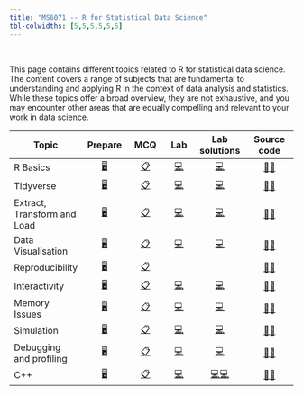 ```yaml
---
title: "MS6071 -- R for Statistical Data Science"
tbl-colwidths: [5,5,5,5,5,5]
---
```


<br>

This page contains different topics related to R for statistical data science. The content covers a range of subjects that are fundamental to understanding and applying R in the context of data analysis and statistics. While these topics offer a broad overview, they are not exhaustive, and you may encounter other areas that are equally compelling and relevant to your work in data science.


| Topic | Prepare | MCQ | Lab | Lab solutions | Source code |
|-----------------------------|:--------------------------------------------------------------------------:|:----------------------------------------------------------------------------:|:---------------------------------------------------------------------:|:-------------------------------------------------------------------------------------:|:--------------------------------------------------------------------------------------------------------:|
| R Basics                    |  [🖥️](/weeks/week-1.qmd "Contents week 1"){aria-label="Contents week 1"}   |  [📋](/questionnaire/qcm-week-1.qmd "MCQ Week 1"){aria-label="MCQ Week 1"}   |  [💻](/labs/lab-week-1.qmd "Labs Week 1"){aria-label="Labs Week 1"}   |  [💻](/labs/solutions/week-1.R "Labs Solution Week 1"){aria-label="Labs Sol Week 1"}  |  [🧑‍💻](/contents/week-1/source/all_code_chunks.R "Source Code Week 1"){aria-label="Source Code Week 1"}   |
| Tidyverse                   |  [🖥️](/weeks/week-2.qmd "Contents week 2"){aria-label="Contents week 2"}   |  [📋](/questionnaire/qcm-week-2.qmd "MCQ Week 2"){aria-label="MCQ Week 2"}   |  [💻](/labs/lab-week-2.qmd "Labs Week 2"){aria-label="Labs Week 2"}   |  [💻](/labs/solutions/week-2.R "Labs Solution Week 2"){aria-label="Labs Sol Week 2"}  |  [🧑‍💻](/contents/week-2/source/all_code_chunks.R "Source Code Week 2"){aria-label="Source Code Week 2"}   |
| Extract, Transform and Load |  [🖥️](/weeks/week-3.qmd "Contents week 3"){aria-label="Contents week 3"}   |  [📋](/questionnaire/qcm-week-3.qmd "MCQ Week 3"){aria-label="MCQ Week 3"}   |  [💻](/labs/lab-week-3.qmd "Labs Week 3"){aria-label="Labs Week 3"}   |  [💻](/labs/solutions/week-3.R "Labs Solution Week 3"){aria-label="Labs Sol Week 3"}  |  [🧑‍💻](/contents/week-3/source/all_code_chunks.R "Source Code Week 3"){aria-label="Source Code Week 3"}   |
| Data Visualisation          |  [🖥️](/weeks/week-4.qmd "Contents week 4"){aria-label="Contents week 4"}   |  [📋](/questionnaire/qcm-week-4.qmd "MCQ Week 4"){aria-label="MCQ Week 4"}   |  [💻](/labs/lab-week-4.qmd "Labs Week 4"){aria-label="Labs Week 4"}   |  [💻](/labs/solutions/week-4.R "Labs Solution Week 4"){aria-label="Labs Sol Week 4"}  |  [🧑‍💻](/contents/week-4/source/all_code_chunks.R "Source Code Week 4"){aria-label="Source Code Week 4"}   |
| Reproducibility             |  [🖥️](/weeks/week-5.qmd "Contents week 5"){aria-label="Contents week 5"}   |  [📋](/questionnaire/qcm-week-5.qmd "MCQ Week 5"){aria-label="MCQ Week 5"}   |     |                                                                                       |  [🧑‍💻](/contents/week-5/source/all_code_chunks.R "Source Code Week 5"){aria-label="Source Code Week 5"}   |
| Interactivity               |  [🖥️](/weeks/week-6.qmd "Contents week 6"){aria-label="Contents week 6"}   |  [📋](/questionnaire/qcm-week-6.qmd "MCQ Week 6"){aria-label="MCQ Week 6"}   |  [💻](/labs/lab-week-6.qmd "Labs Week 6"){aria-label="Labs Week 6"}   | [💻](/labs/solutions/week-6.Rmd "Labs Solution Week 6"){aria-label="Labs Sol Week 6"} |  [🧑‍💻](/contents/week-6/source/all_code_chunks.R "Source Code Week 6"){aria-label="Source Code Week 6"}   |
| Memory Issues               |  [🖥️](/weeks/week-7.qmd "Contents week 7"){aria-label="Contents week 7"}   |  [📋](/questionnaire/qcm-week-7.qmd "MCQ Week 7"){aria-label="MCQ Week 7"}   |  [💻](/labs/lab-week-7.qmd "Labs Week 7"){aria-label="Labs Week 7"}   |  [💻](/labs/solutions/week-7.R "Labs Solution Week 7"){aria-label="Labs Sol Week 7"}  |  [🧑‍💻](/contents/week-7/source/all_code_chunks.R "Source Code Week 7"){aria-label="Source Code Week 7"}   |
| Simulation                  |  [🖥️](/weeks/week-8.qmd "Contents week 8"){aria-label="Contents week 8"}   |  [📋](/questionnaire/qcm-week-8.qmd "MCQ Week 8"){aria-label="MCQ Week 8"}   |  [💻](/labs/lab-week-8.qmd "Labs Week 8"){aria-label="Labs Week 8"}   | [💻](/labs/solutions/week-8.Rmd "Labs Solution Week 8"){aria-label="Labs Sol Week 8"} |  [🧑‍💻](/contents/week-8/source/all_code_chunks.R "Source Code Week 8"){aria-label="Source Code Week 8"}   |
| Debugging and profiling     |  [🖥️](/weeks/week-9.qmd "Contents week 9"){aria-label="Contents week 9"}   |  [📋](/questionnaire/qcm-week-9.qmd "MCQ Week 9"){aria-label="MCQ Week 9"}   |  [💻](/labs/lab-week-9.qmd "Labs Week 9"){aria-label="Labs Week 9"}   |  [💻](/labs/solutions/week-9.R "Labs Solution Week 9"){aria-label="Labs Sol Week 9"}  |  [🧑‍💻](/contents/week-9/source/all_code_chunks.R "Source Code Week 9"){aria-label="Source Code Week 9"}   |
| C++                         | [🖥️](/weeks/week-10.qmd "Contents week 10"){aria-label="Contents week 10"} | [📋](/questionnaire/qcm-week-10.qmd "MCQ Week 10"){aria-label="MCQ Week 10"} | [💻](/labs/lab-week-10.qmd "Labs Week 10"){aria-label="Labs Week 10"} | [💻](/labs/solutions/week-10.R "Labs Solution Week 10"){aria-label="Labs Sol Week 10"}[💻](/labs/solutions/week-10.cpp "Labs Solution Week 10"){aria-label="Labs Sol Week 10"} | [🧑‍💻](/contents/week-10/source/all_code_chunks.R "Source Code Week 10"){aria-label="Source Code Week 10"} |
